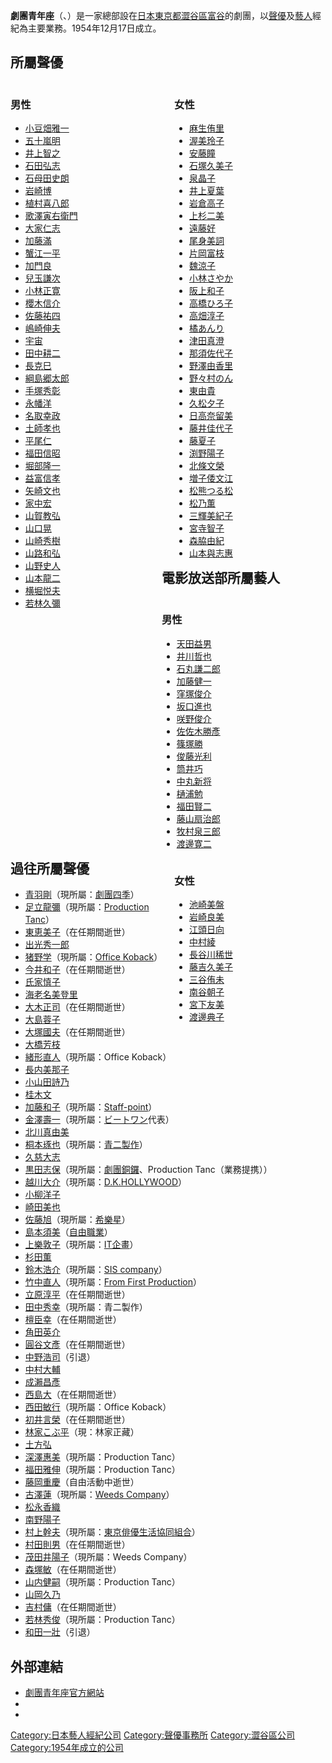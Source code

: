 {{unreferenced|time=2014-04-09T02:09:41+00:00}}
'''劇團青年座'''（{{lang-ja|劇団青年座}}、{{lang-en|Seinenza Theater Company}}）是一家總部設在[[日本|日本]][[東京都|東京都]][[澀谷區|澀谷區]][[富谷|富谷]]的劇團，以[[聲優|聲優]]及[[藝人|藝人]]經紀為主要業務。1954年12月17日成立。

==所屬聲優==
<div style="float:left; width:48%;">
===男性===
* [[小豆畑雅一|小豆畑雅一]]
* [[五十嵐明_(演員)|五十嵐明]]
* [[井上智之|井上智之]]
* [[石田弘志|石田弘志]]
* [[石母田史朗|石母田史朗]]
* [[岩崎博|岩崎博]]
* [[植村喜八郎|植村喜八郎]]
* [[歌澤寅右衛門|歌澤寅右衛門]]
* [[大家仁志|大家仁志]]
* [[加藤滿|加藤滿]]
* [[蟹江一平|蟹江一平]]
* [[加門良|加門良]]
* [[兒玉謙次_(演員)|兒玉謙次]]
* [[小林正寛|小林正寛]]
* [[櫻木信介|櫻木信介]]
* [[佐藤祐四|佐藤祐四]]
* [[嶋崎伸夫|嶋崎伸夫]]
* [[宇宙_(演員)|宇宙]]
* [[田中耕二_(演員)|田中耕二]]
* [[長克巳|長克巳]]
* [[綱島郷太郎|綱島郷太郎]]
* [[手塚秀彰|手塚秀彰]]
* [[永幡洋|永幡洋]]
* [[名取幸政|名取幸政]]
* [[土師孝也|土師孝也]]
* [[平尾仁|平尾仁]]
* [[福田信昭|福田信昭]]
* [[堀部隆一|堀部隆一]]
* [[益富信孝|益富信孝]]
* [[矢崎文也|矢崎文也]]
* [[家中宏|家中宏]]
* [[山賀教弘|山賀教弘]]
* [[山口晃_(演員)|山口晃]]
* [[山崎秀樹|山崎秀樹]]
* [[山路和弘|山路和弘]]
* [[山野史人|山野史人]]
* [[山本龍二|山本龍二]]
* [[横堀悦夫|横堀悦夫]]
* [[若林久彌|若林久彌]]
</div>

<div style="float:right; width:48%;">

===女性===
* [[麻生侑里|麻生侑里]]
* [[渥美玲子|渥美玲子]]
* [[安藤瞳|安藤瞳]]
* [[石塚久美子|石塚久美子]]
* [[泉晶子|泉晶子]]
* [[井上夏葉|井上夏葉]]
* [[岩倉高子|岩倉高子]]
* [[上杉二美|上杉二美]]
* [[遠藤好|遠藤好]]
* [[尾身美詞|尾身美詞]]
* [[片岡富枝|片岡富枝]]
* [[魏涼子|魏涼子]]
* [[小林さやか|小林さやか]]
* [[阪上和子|阪上和子]]
* [[高橋ひろ子|高橋ひろ子]]
* [[高畑淳子|高畑淳子]]
* [[橘あんり|橘あんり]]
* [[津田真澄|津田真澄]]
* [[那須佐代子|那須佐代子]]
* [[野澤由香里|野澤由香里]]
* [[野々村のん|野々村のん]]
* [[東由貴|東由貴]]
* [[久松夕子|久松夕子]]
* [[日高奈留美|日高奈留美]]
* [[藤井佳代子|藤井佳代子]]
* [[藤夏子|藤夏子]]
* [[渕野陽子|渕野陽子]]
* [[北條文榮|北條文榮]]
* [[増子倭文江|増子倭文江]]
* [[松熊つる松|松熊つる松]]
* [[松乃薫|松乃薫]]
* [[三輝美紀子|三輝美紀子]]
* [[宮寺智子|宮寺智子]]
* [[森脇由紀|森脇由紀]]
* [[山本與志惠|山本與志惠]]
</div>{{clear}}

==電影放送部所屬藝人==
<div style="float:left; width:48%;">
===男性===
* [[天田益男|天田益男]]
* [[井川哲也|井川哲也]]
* [[石丸謙二郎|石丸謙二郎]]
* [[加藤健一|加藤健一]]
* [[窪塚俊介|窪塚俊介]]
* [[坂口進也|坂口進也]]
* [[咲野俊介|咲野俊介]]
* [[佐佐木勝彥|佐佐木勝彥]]
* [[篠塚勝|篠塚勝]]
* [[俊藤光利|俊藤光利]]
* [[筒井巧|筒井巧]]
* [[中丸新将|中丸新将]]
* [[樋浦勉|樋浦勉]]
* [[福田賢二|福田賢二]]
* [[藤山扇治郎|藤山扇治郎]]
* [[牧村泉三郎|牧村泉三郎]]
* [[渡邊寛二|渡邊寛二]]
</div>

<div style="float:right; width:48%;">

===女性===
* [[池崎美盤|池崎美盤]]
* [[岩崎良美|岩崎良美]]
* [[江頭日向|江頭日向]]
* [[中村綾|中村綾]]
* [[長谷川稀世|長谷川稀世]]
* [[藤吉久美子|藤吉久美子]]
* [[三谷侑未|三谷侑未]]
* [[南谷朝子|南谷朝子]]
* [[宮下友美|宮下友美]]
* [[渡邊典子|渡邊典子]]
</div>{{clear}}

==過往所屬聲優==
* [[青羽剛|青羽剛]]（現所屬：[[劇團四季|劇團四季]]）
* [[足立龍彌|足立龍彌]]（現所屬：[[Production_Tanc|Production Tanc]]）
* [[東恵美子|東恵美子]]（在任期間逝世）
* [[出光秀一郎|出光秀一郎]]
* [[猪野学|猪野学]]（現所屬：[[Office_Koback|Office Koback]]）
* [[今井和子|今井和子]]（在任期間逝世）
* [[氏家慎子|氏家慎子]]
* [[海老名美登里|海老名美登里]]
* [[大木正司|大木正司]]（在任期間逝世）
* [[大島蓉子|大島蓉子]]
* [[大塚國夫|大塚國夫]]（在任期間逝世）
* [[大橋芳枝|大橋芳枝]]
* [[緒形直人|緒形直人]]（現所屬：Office Koback）
* [[長内美那子|長内美那子]]
* [[小山田詩乃|小山田詩乃]]
* [[桂木文|桂木文]]
* [[加藤和子|加藤和子]]（現所屬：[[Staff-up|Staff-point]]）
* [[金澤壽一|金澤壽一]]（現所屬：[[ビートワン|ビートワン]]代表）
* [[北川真由美|北川真由美]]
* [[桐本琢也|桐本琢也]]（現所屬：[[青二製作|青二製作]]）
* [[久慈大志|久慈大志]]
* [[黒田志保|黒田志保]]（現所屬：[[劇團銅鑼|劇團銅鑼]]、Production Tanc（業務提携））
* [[越川大介|越川大介]]（現所屬：[[D.K.HOLLYWOOD|D.K.HOLLYWOOD]]）
* [[小柳洋子|小柳洋子]]
* [[崎田美也|崎田美也]]
* [[佐藤旭|佐藤旭]]（現所屬：[[希樂星|希樂星]]）
* [[島本須美|島本須美]]（[[自由職業|自由職業]]）
* [[上樂敦子|上樂敦子]]（現所屬：[[IT企畫|IT企畫]]）
* [[杉田薫|杉田薫]]
* [[鈴木浩介_(演員)|鈴木浩介]]（現所屬：[[SIS_company|SIS company]]）
* [[竹中直人|竹中直人]]（現所屬：[[From_First_Production|From First Production]]）
* [[立原淳平|立原淳平]]（在任期間逝世）
* [[田中秀幸|田中秀幸]]（現所屬：青二製作）
* [[檀臣幸|檀臣幸]]（在任期間逝世）
* [[角田英介|角田英介]]
* [[圓谷文彥|圓谷文彥]]（在任期間逝世）
* [[中野浩司|中野浩司]]（引退）
* [[中村大輔|中村大輔]]
* [[成瀨昌彥|成瀨昌彥]]
* [[西島大|西島大]]（在任期間逝世）
* [[西田敏行|西田敏行]]（現所屬：Office Koback）
* [[初井言榮|初井言榮]]（在任期間逝世）
* [[林家正藏_(9代目)|林家こぶ平]]（現：林家正藏）
* [[土方弘|土方弘]]
* [[深澤惠美|深澤惠美]]（現所屬：Production Tanc）
* [[福田雅伸|福田雅伸]]（現所屬：Production Tanc）
* [[藤岡重慶|藤岡重慶]]（自由活動中逝世）
* [[古澤蓮|古澤蓮]]（現所屬：[[Weeds_Company|Weeds Company]]）
* [[松永香織|松永香織]]
* [[南野陽子|南野陽子]]
* [[村上幹夫|村上幹夫]]（現所屬：[[東京俳優生活協同組合|東京俳優生活協同組合]]）
* [[村田則男|村田則男]]（在任期間逝世）
* [[茂田井陽子|茂田井陽子]]（現所屬：Weeds Company）
* [[森塚敏|森塚敏]]（在任期間逝世）
* [[山内健嗣|山内健嗣]]（現所屬：Production Tanc）
* [[山岡久乃|山岡久乃]]
* [[吉村傭|吉村傭]]（在任期間逝世）
* [[若林秀俊|若林秀俊]]（現所屬：Production Tanc）
* [[和田惠秀|和田一壯]]（引退）

==外部連結==
*[http://www.seinenza.com/ 劇團青年座官方網站] {{Wayback|url=http://www.seinenza.com/ |date=20200511022053 }}
*{{twitter|_seinenza}}
*{{Twitter|eigahousou|青年座映画放送}}

{{DEFAULTSORT:Gekidan Seinenza}}
[[Category:日本藝人經紀公司|Category:日本藝人經紀公司]]
[[Category:聲優事務所|Category:聲優事務所]]
[[Category:澀谷區公司|Category:澀谷區公司]]
[[Category:1954年成立的公司|Category:1954年成立的公司]]